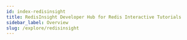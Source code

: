 ```yaml
---
id: index-redisinsight
title: RedisInsight Developer Hub for Redis Interactive Tutorials
sidebar_label: Overview
slug: /explore/redisinsight
---
```






<div class="row">

 <div class="col">
     <RedisCard
        title="New to RedisInsight"
        imgPath="redisinsight.png"
        description="Getting started with RedisInsight"
        preview="redisinsight.png"
        page="/explore/redisinsight/getting-started"
        />
  </div>


 <div class="col">
     <RedisCard
        title="RedisInsight Browser Visualization Tutorial"
        imgPath="redisinsight.png"
        description="Visualize Redis database keys using RedisInsight Browser Tool"
        preview="redisinsight.png"
        page="/explore/redisinsight/browser"
        />
 </div>


 <div class="col">
    <RedisCard
        title="How To Use RedisInsight Slowlog Debugging Tool"
        description="Debug Redis using RedisInsight Slowlog Debugging Tool"
        page="/explore/redisinsight/slowlog"
        />
 </div>
</div>
<div class="row">

 <div class="col">
    <RedisCard
        title="RedisInsight Memory Analyzer Tutorial "
        description="Optimize & Analyze Redis using RedisInsight Memory Analyzer Tool"
        page="/explore/redisinsight/memoryanalyzer"
        />
 </div>


 <div class="col">
     <RedisCard
        title="How To Use RedisInsight Cluster Management Tool"
        imgPath="redisinsight.png"
        description="Manage Your Redis Cluster using RedisInsight Cluster Management Tool"
        preview="redisinsight.png"
        page="/explore/redisinsight/cluster"
        />
 </div>

 <div class="col">
     <RedisCard
        title="RedisInsight For Redis Streams Tutorial"
        imgPath="redisinsight.png"
        description="Use Redis Streams Consumer Groups with RedisInsight"
        preview="redisinsight.png"
        page="/explore/redisinsight/streams"
        />
 </div>

</div>

 <div class="row">

 <div class="col">
    <RedisCard
        title="How To Use RedisInsight Profiler Tool | Redis Developer Hub"
        description="Analyze Your Redis Commands Using Redis Monitor Command"
        page="/explore/redisinsight/profiler"
        />
 </div>


 <div class="col">
     <RedisCard
        title="RedisGraph Browser Visualization Tutorial "
        imgPath=""
        description="Query, Visualize and Manipulate Graphs using RedisGraph Browser Visualization Tool"
        preview="redisinsight.png"
        page="/explore/redisinsight/redisgraph"
        />
 </div>

 <div class="col">
     <RedisCard
        title="How To Use Serverless RedisGears Browser Tool"
        imgPath="redisinsight.png"
        description="Write Your Serverless Redis function using RedisGears Browser Tool"
        preview="redisinsight.png"
        page="/explore/redisinsight/redisgears"
        />
 </div>

</div>

 <div class="row">

 <div class="col">
    <RedisCard
        title="RedisTimeSeries Data Management Tutorial"
        description="Manage Redis time-series data using RedisTimeSeries Browser Tool"
        page="/explore/redisinsight/redistimeseries"
        />
 </div>


 <div class="col">
     <RedisCard
        title="How To Use RediSearch Browser Tool"
        imgPath=""
        description="Perform Database Search and Analytics using RediSearch Browser Tool"
        preview="redisinsight.png"
        page="/explore/redisinsight/redisearch"
        />
 </div>


  <div class="col">
     <RedisCard
        title="Elasticache Auto Discovery Using RedisInsight Tutorial"
        imgPath=""
        description="Utilize Elasticache Auto Discovery For Redis with RedisInsight"
        preview="redisinsight.png"
        page="/explore/redisinsight/autodiscover"
        />
 </div>



</div>




